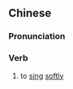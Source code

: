 {{also|低讴}}
==Chinese==
{{zh-forms|s=低讴}}

===Pronunciation===
{{zh-pron
|m=dī'ōu
|cat=v
}}

===Verb===
{{zh-verb}}

# {{lb|zh|literary}} to [[sing]] [[softly]]